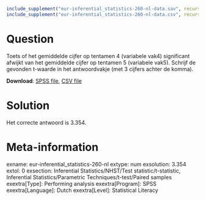 ```r
include_supplement("eur-inferential_statistics-260-nl-data.sav", recursive = TRUE)
include_supplement("eur-inferential_statistics-260-nl-data.csv", recursive = TRUE)
```

Question
========
Toets of het gemiddelde cijfer op tentamen 4 (variabele vak4) significant afwijkt van het gemiddelde cijfer op tentamen 5 (variabele vak5). Schrijf de gevonden t-waarde in het antwoordvakje (met 3 cijfers achter de komma).

**Download**: [SPSS file](eur-inferential_statistics-260-nl-data.sav), [CSV file](eur-inferential_statistics-260-nl-data.csv)


Solution
========
Het correcte antwoord is 3.354.


Meta-information
================
exname: eur-inferential_statistics-260-nl
extype: num
exsolution: 3.354
extol: 0
exsection: Inferential Statistics/NHST/Test statistic/t-statistic, Inferential Statistics/Parametric Techniques/t-test/Paired samples
exextra[Type]: Performing analysis
exextra[Program]: SPSS
exextra[Language]: Dutch
exextra[Level]: Statistical Literacy
